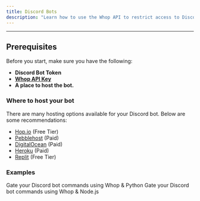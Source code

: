 ```yaml
---
title: Discord Bots
description: "Learn how to use the Whop API to restrict access to Discord bot commands. Ensure only users with a valid membership can use the commands."
---
```


---

## Prerequisites

Before you start, make sure you have the following:

- **Discord Bot Token**
- [**Whop API Key**](/api-reference/authentication#api-keys)
- **A place to host the bot.**

### Where to host your bot

There are many hosting options available for your Discord bot. Below are some recommendations:

- [Hop.io](https://hop.io) (Free Tier)
- [Pebblehost](https://pebblehost.com/bot-hosting) (Paid)
- [DigitalOcean](https://digitalocean.com) (Paid)
- [Heroku](https://heroku.com) (Paid)
- [Replit](https://replit.com) (Free Tier)

### Examples

<CardGroup cols={2}>
  <Card
    title="Discord Bot - Python"
    icon="discord"
    color="#0285c7"
    href="/discord/python"
  >
    Gate your Discord bot commands using Whop & Python
  </Card>
  <Card
    title="Discord Bot - Node.js"
    icon="discord"
    color="#0285c7"
    href="/discord/node"
  >
    Gate your Discord bot commands using Whop & Node.js
  </Card>
</CardGroup>
